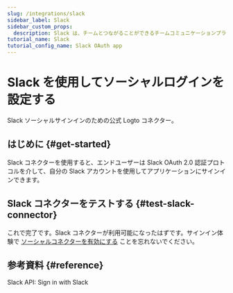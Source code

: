 ```yaml
---
slug: /integrations/slack
sidebar_label: Slack
sidebar_custom_props:
  description: Slack は、チームとつながることができるチームコミュニケーションプラットフォームです。
tutorial_name: Slack
tutorial_config_name: Slack OAuth app
---
```




# Slack を使用してソーシャルログインを設定する

Slack ソーシャルサインインのための公式 Logto コネクター。

<GuideTip />

## はじめに \{#get-started}

Slack コネクターを使用すると、エンドユーザーは Slack OAuth 2.0 認証プロトコルを介して、自分の Slack アカウントを使用してアプリケーションにサインインできます。

<Integration />

## Slack コネクターをテストする \{#test-slack-connector}

これで完了です。Slack コネクターが利用可能になったはずです。サインイン体験で [ソーシャルコネクターを有効にする](/connectors/social-connectors/#enable-social-sign-in) ことを忘れないでください。

## 参考資料 \{#reference}

<Url href="https://api.slack.com/authentication/sign-in-with-slack">
  Slack API: Sign in with Slack
</Url>
